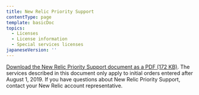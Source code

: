 ```yaml
---
title: New Relic Priority Support
contentType: page
template: basicDoc
topics:
  - Licenses
  - License information
  - Special services licenses
japaneseVersion: ''
---
```


[Download the New Relic Priority Support document as a PDF (172 KB)](/sites/default/files/atoms/files/PrioritySupportEssentials_08012019.pdf "Link opens in a new window"). The services described in this document only apply to initial orders entered after August 1, 2019. If you have questions about New Relic Priority Support, contact your New Relic account representative.
